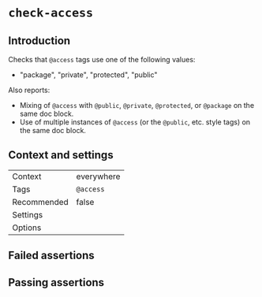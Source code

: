 # `check-access`

## Introduction

Checks that `@access` tags use one of the following values:

- "package", "private", "protected", "public"

Also reports:

- Mixing of `@access` with `@public`, `@private`, `@protected`, or `@package`
  on the same doc block.
- Use of multiple instances of `@access` (or the `@public`, etc. style tags)
  on the same doc block.

## Context and settings

|||
|---|---|
|Context|everywhere|
|Tags|`@access`|
|Recommended|false|
|Settings||
|Options||


## Failed assertions

<Assertions rule="checkAccess" />

## Passing assertions

<Assertions rule="checkAccess" passing />
